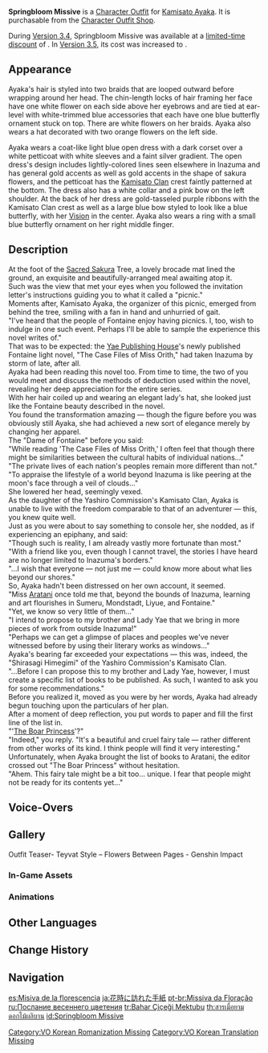 {{Outfit Infobox
|id           = 200201
|image        = <gallery>
Character Kamisato Ayaka Springbloom Missive Full Wish.png|Wish
Outfit Springbloom Missive Game.png|In-Game
</gallery>
|character    = Kamisato Ayaka
|type         = Travel
|quality      = 4
|description  = Ayaka's travel outfit. Its design is based on the [[Fontaine]] dresses depicted in light novel illustrations and seems to reflect the lifestyle of proper ladies who live in that nation.
|obtain       = [[Character Outfit Shop]]
}}
'''Springbloom Missive''' is a [[Character Outfit]] for [[Kamisato Ayaka]]. It is purchasable from the [[Character Outfit Shop]].

During [[Version 3.4]], Springbloom Missive was available at a [[Springbloom Missive Discount|limited-time discount]] of {{Item|Genesis Crystal|30|x=1350}}. In [[Version 3.5]], its cost was increased to {{Item|Genesis Crystal|30|x=1680}}.
<!--
==Appearance==
-->
==Appearance==
<!-- Keep appearance section short and concise. Limit to 1-2 paragraphs (preferably 1 paragraph) with 3-4 sentences each. -->
Ayaka's hair is styled into two braids that are looped outward before wrapping around her head. The chin-length locks of hair framing her face have one white flower on each side above her eyebrows and are tied at ear-level with white-trimmed blue accessories that each have one blue butterfly ornament stuck on top. There are white flowers on her braids. Ayaka also wears a hat decorated with two orange flowers on the left side.

Ayaka wears a coat-like light blue open dress with a dark corset over a white petticoat with white sleeves and a faint silver gradient. The open dress's design includes lightly-colored lines seen elsewhere in Inazuma and has general gold accents as well as gold accents in the shape of sakura flowers, and the petticoat has the [[Kamisato Clan]] crest faintly patterned at the bottom. The dress also has a white collar and a pink bow on the left shoulder. At the back of her dress are gold-tasseled purple ribbons with the Kamisato Clan crest as well as a large blue bow styled to look like a blue butterfly, with her [[Vision]] in the center. Ayaka also wears a ring with a small blue butterfly ornament on her right middle finger.

==Description==
At the foot of the [[Sacred Sakura]] Tree, a lovely brocade mat lined the ground, an exquisite and beautifully-arranged meal awaiting atop it.<br/>
Such was the view that met your eyes when you followed the invitation letter's instructions guiding you to what it called a "picnic."<br/>
Moments after, Kamisato Ayaka, the organizer of this picnic, emerged from behind the tree, smiling with a fan in hand and unhurried of gait.<br/>
"I've heard that the people of Fontaine enjoy having picnics. I, too, wish to indulge in one such event. Perhaps I'll be able to sample the experience this novel writes of."<br/>
That was to be expected: the [[Yae Publishing House]]'s newly published Fontaine light novel, "The Case Files of Miss Orith," had taken Inazuma by storm of late, after all.<br/>
Ayaka had been reading this novel too. From time to time, the two of you would meet and discuss the methods of deduction used within the novel, revealing her deep appreciation for the entire series.<br/>

With her hair coiled up and wearing an elegant lady's hat, she looked just like the Fontaine beauty described in the novel.<br/>
You found the transformation amazing — though the figure before you was obviously still Ayaka, she had achieved a new sort of elegance merely by changing her apparel.<br/>
The "Dame of Fontaine" before you said:<br/>
"While reading 'The Case Files of Miss Orith,' I often feel that though there might be similarities between the cultural habits of individual nations..."<br/>
"The private lives of each nation's peoples remain more different than not."<br/>
"To appraise the lifestyle of a world beyond Inazuma is like peering at the moon's face through a veil of clouds..."<br/>

She lowered her head, seemingly vexed.<br/>
As the daughter of the Yashiro Commission's Kamisato Clan, Ayaka is unable to live with the freedom comparable to that of an adventurer — this, you knew quite well.<br/>
Just as you were about to say something to console her, she nodded, as if experiencing an epiphany, and said:<br/>
"Though such is reality, I am already vastly more fortunate than most."<br/>
"With a friend like you, even though I cannot travel, the stories I have heard are no longer limited to Inazuma's borders."<br/>
"...I wish that everyone — not just me — could know more about what lies beyond our shores."<br/>
So, Ayaka hadn't been distressed on her own account, it seemed.<br/>
"Miss [[Aratani]] once told me that, beyond the bounds of Inazuma, learning and art flourishes in Sumeru, Mondstadt, Liyue, and Fontaine."<br/>
"Yet, we know so very little of them..."<br/>
"I intend to propose to my brother and Lady Yae that we bring in more pieces of work from outside Inazuma!"<br/>
"Perhaps we can get a glimpse of places and peoples we've never witnessed before by using their literary works as windows..."<br/>
Ayaka's bearing far exceeded your expectations — this was, indeed, the "Shirasagi Himegimi" of the Yashiro Commission's Kamisato Clan.<br/>
"...Before I can propose this to my brother and Lady Yae, however, I must create a specific list of books to be published. As such, I wanted to ask you for some recommendations."<br/>
Before you realized it, moved as you were by her words, Ayaka had already begun touching upon the particulars of her plan.<br/>
After a moment of deep reflection, you put words to paper and fill the first line of the list in.<br/>
"'[[The Boar Princess]]'?"<br/>
"Indeed," you reply. "It's a beautiful and cruel fairy tale — rather different from other works of its kind. I think people will find it very interesting."<br/>
Unfortunately, when Ayaka brought the list of books to Aratani, the editor crossed out "The Boar Princess" without hesitation.<br/>
"Ahem. This fairy tale might be a bit too... unique. I fear that people might not be ready for its contents yet..."<br/>

==Voice-Overs==
{{VO/Outfit
|switch_01_tx_en   = Ah... The weather's so nice today. Would you like to take a stroll with me?
|switch_01_tx_zh   = 天气真好，我们一起出门散步吧。
|switch_01_rm_zh   = Tiānqì zhēn hǎo, wǒmen yīqǐ chūmén sànbù ba.
|switch_01_tl_zh   = The weather's nice, let us go out together for a walk.
|switch_01_tx_ja   = とてもいいお天気ですね。一緒にお散歩いきませんか？
|switch_01_rm_ja   = Totemo ii o-tenki desu ne. Issho ni o-sanpo ikimasen ka?
|switch_01_tl_ja   = It's a beautiful day isn't it? Shall we take a stroll together?
|switch_01_tx_ko   = 날씨가 참 좋아요. 같이 산책 할까요?
|switch_01_rm_ko   = Nalssi-ga cham joh-ayo. Gach-i sanchaek halkkayo?
|switch_01_tl_ko   = The weather's quite nice. Shall we take a walk together?

|switch_02_tx_en   = My hat won't get blown away... right?
|switch_02_tx_zh   = 帽子…不会被风吹走吧？
|switch_02_rm_zh   = Màozi... bùhuì bèi fēng chuīzǒu ba?
|switch_02_tl_zh   = My hat won't get blown away... right?
|switch_02_tx_ja   = 帽子が…風に飛ばされないといいのですが。
|switch_02_rm_ja   = Boushi ga... kaze ni tobasarenai to ii no desu ga.
|switch_02_tl_ja   = My hat... I hope it doesn't get blown away by the wind.
|switch_02_tx_ko   = 모자가, 바람에 날아가 버리지는 않겠죠?
|switch_02_rm_ko   = Moja-ga, baram-e nar-aga beorijineun anketjyo?
|switch_02_tl_ko   = My hat, won't the wind make it fly off?

|switch_03_tx_en   = I'll seek out the truth in my own way.
|switch_03_tx_zh   = 用我自己的方式找到答案。
|switch_03_rm_zh   = Yòng wǒ zìjǐ de fāngshì zhǎodào dá'àn.
|switch_03_tl_zh   = Using my own way to find the answer.
|switch_03_tx_ja   = 私は自分の方法で、答えを見つけます。
|switch_03_rm_ja   = Watakushi wa jibun no houhou de, kotae wo mitsukemasu.
|switch_03_tl_ja   = I'll find the answers in my own way.
|switch_03_tx_ko   = 저번에 방식으로 정답을 찾을 거예요.
|switch_03_rm_ko   = Jeobeon-e bangsig-euro jeongdab-eul chaj-eul geoyeyo.
|switch_03_tl_ko   = I will find the answer just like last time.
}}
<!--
==Outfit Showcase==
<gallery>
Springbloom Missive Showcase 1.png
Springbloom Missive Showcase 2.png
Springbloom Missive Showcase 1.gif
Springbloom Missive Showcase 2.gif
Springbloom Missive Showcase Burst.gif|Elemental Burst
</gallery>
-->

==Gallery==
<gallery>
Outfit Teaser- Teyvat Style – Flowers Between Pages - Genshin Impact
</gallery>

===In-Game Assets===
{{Assets/Outfit|Springbloom Missive|nomain=1}}

===Animations===
{{Preview/CharacterAnimations|Springbloom Missive|nocaption=1}}
<!--
==External links==
*[https://genshin.mihoyo.com/m/en/news/detail/17932 "Let's make the most of the time before nightfall." – Keqing's New Outfit Showcase "Springbloom Missive"]
-->
==Other Languages==
{{Other Languages
|en      = Springbloom Missive
|zhs     = 花时来信
|zhs_rm  = Huāshí Láixìn
|zht     = 花時來信
|zht_rm  = Huāshí Láixìn
|zh_tl   = Incoming Missive in the Blooming Season
|ja      = 花時に訪れた手紙
|ja_rm   = Hanadoki ni Otozureta Tegami
|ja_tl   = Letter that Arrived in the Blooming Season
|ko      = 꽃 피는 날의 편지
|ko_rm   = Kkot Pineun Nal-ui Pyeonji
|ko_tl   = Letter From a Blooming Day
|es      = Misiva de la florescencia
|es_tl   = Flowering Period Missive
|fr      = Missive de floraison printanière
|fr_tl   = Springbloom Missive
|ru      = Послание весенного цветения
|ru_tl   = Spring Bloom Missive
|th      = สารเมื่อยามดอกไม้ผลิบาน
|th_rm   = San Muea Yam Dokmai Phliban
|th_tl   = Springbloom Missive
|vi      = Thư Từ Hoa Xuân
|vi_tl   = Spring Bloom Missive
|de      = Botschaft der Blütezeit
|de_tl   = Message From the Flowering Season
|id      = Springbloom Missive
|pt      = Missiva da Floração
|pt_tl   = 
|tr      = Bahar Çiçeği Mektubu
|tr_tl   = 
|it      = Missiva primaverile
|it_tl   = Missive Vernal
}}

==Change History==
{{Change History|3.4}}

==Navigation==
{{Dressing Room Navbox|type=outfit}}

[[es:Misiva de la florescencia]]
[[ja:花時に訪れた手紙]]
[[pt-br:Missiva da Floração]]
[[ru:Послание весеннего цветения]]
[[tr:Bahar Çiçeği Mektubu]]
[[th:สารเมื่อยามดอกไม้ผลิบาน]]
[[id:Springbloom Missive]]
[[Category:VO Korean Romanization Missing]]
[[Category:VO Korean Translation Missing]]